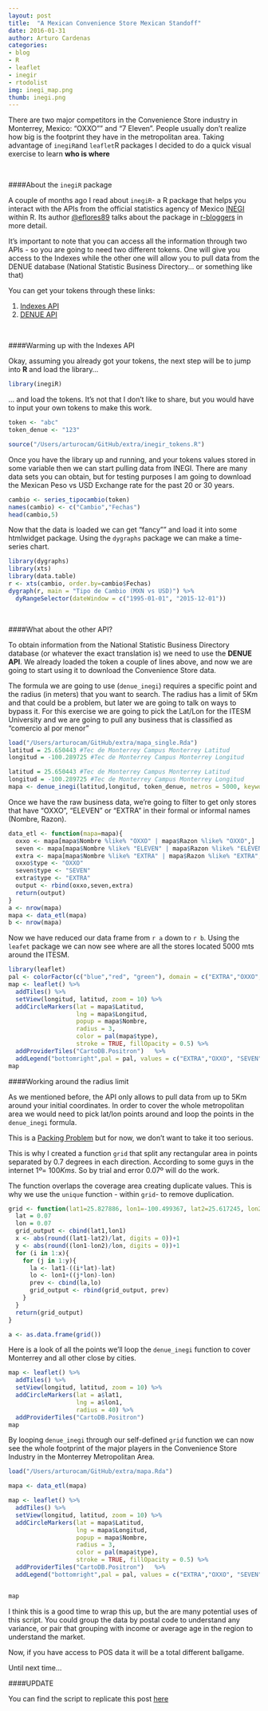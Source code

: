 ```yaml
---
layout: post
title:  "A Mexican Convenience Store Mexican Standoff"
date: 2016-01-31
author: Arturo Cardenas
categories:
- blog
- R
- leaflet
- inegir
- rtodolist
img: inegi_map.png
thumb: inegi.png
---
```


There are two major competitors in the Convenience Store industry in Monterrey, Mexico: "OXXO"" and "7 Eleven". People usually don't realize how big is the footprint they have in the metropolitan area. Taking advantage of `inegiR`and `leaflet`R packages I decided to do a quick visual exercise to learn **who is where**


<!--more-->

<br>



####About the `inegiR` package



A couple of months ago I read about `inegiR`- a R package that helps you interact with the APIs from the official statistics agency of Mexico [INEGI](http://www.inegi.org.mx/) within R. Its author [@eflores89](https://twitter.com/eflores89) talks about the package in  [r-bloggers](http://www.r-bloggers.com/inegir-an-r-package-for-mexican-official-statistics/) in more detail.

It's important to note that you can access all the information through two APIs - so you are going to need two different tokens. One will give you access to the Indexes while the other one will allow you to pull data from the DENUE database (National Statistic Business Directory... or something like that)

You can get your tokens through these links:

1. [Indexes API](http://www.inegi.org.mx/desarrolladores/indicadores/apiindicadores.aspx)
2. [DENUE API](http://www3.inegi.org.mx/sistemas/api/denue/v1/tokenVerify.aspx)


<br>

####Warming up with the Indexes API


Okay, assuming you already got your tokens, the next step will be to jump into **R** and load the library...

```r
library(inegiR)
```

... and load the tokens. It's not that I don't like to share, but you would have to input your own tokens to make this work. 

```r
token <- "abc"
token_denue <- "123"
```

```r
source("/Users/arturocam/GitHub/extra/inegir_tokens.R")
```

Once you have the library up and running, and your tokens values stored in some variable then we can start pulling data from INEGI. There are many data sets you can obtain, but for testing purposes I am going to download the Mexican Peso vs USD Exchange rate for the past 20 or 30 years. 

```r
cambio <- series_tipocambio(token)
names(cambio) <- c("Cambio","Fechas")
head(cambio,5)
```

Now that the data is loaded  we can get "fancy"" and load it into some htmlwidget package. Using the `dygraphs` package we can make a time-series chart.

```r
library(dygraphs)
library(xts)
library(data.table)
r <- xts(cambio, order.by=cambio$Fechas)
dygraph(r, main = "Tipo de Cambio (MXN vs USD)") %>% 
  dyRangeSelector(dateWindow = c("1995-01-01", "2015-12-01"))
```

<br>

####What about the other API?

To obtain information from the National Statistic Business Directory database (or whatever the exact translation is) we need to use the **DENUE API**. We already loaded the token a couple of lines above, and now we are going to start using it to download the Convenience Store data. 



The formula we are going to use (`denue_inegi`) requires a specific point and the radius (in meters) that you want to search. The radius has a limit of 5Km and that could be a problem, but later we are going to talk on ways to bypass it. For this exercise we are going to pick the Lat/Lon for the ITESM University and we are going to pull any business that is classified as "comercio al por menor"

```r
load("/Users/arturocam/GitHub/extra/mapa_single.Rda")
latitud = 25.650443 #Tec de Monterrey Campus Monterrey Latitud
longitud = -100.289725 #Tec de Monterrey Campus Monterrey Longitud
```

```r
latitud = 25.650443 #Tec de Monterrey Campus Monterrey Latitud
longitud = -100.289725 #Tec de Monterrey Campus Monterrey Longitud
mapa <- denue_inegi(latitud,longitud, token_denue, metros = 5000, keyword = "comercio al por menor")
```

Once we have the raw business data, we're going to filter to get only stores that have "OXXO", "ELEVEN" or "EXTRA" in their formal or informal names (Nombre, Razon). 

```r
data_etl <- function(mapa=mapa){
  oxxo <- mapa[mapa$Nombre %like% "OXXO" | mapa$Razon %like% "OXXO",]
  seven <- mapa[mapa$Nombre %like% "ELEVEN" | mapa$Razon %like% "ELEVEN",]
  extra <- mapa[mapa$Nombre %like% "EXTRA" | mapa$Razon %like% "EXTRA",]
  oxxo$type <- "OXXO"
  seven$type <- "SEVEN"
  extra$type <- "EXTRA"
  output <- rbind(oxxo,seven,extra)
  return(output)
}
a <- nrow(mapa)
mapa <- data_etl(mapa)
b <- nrow(mapa)
```


Now we have reduced our data frame from `r a` down to `r b`. Using the `leafet` package we can now see where are all the stores located 5000 mts around the ITESM.


```r
library(leaflet)
pal <- colorFactor(c("blue","red", "green"), domain = c("EXTRA","OXXO", "SEVEN"))
map <- leaflet() %>%
  addTiles() %>%
  setView(longitud, latitud, zoom = 10) %>%
  addCircleMarkers(lat = mapa$Latitud,
                   lng = mapa$Longitud,
                   popup = mapa$Nombre,
                   radius = 3,
                   color = pal(mapa$type),
                   stroke = TRUE, fillOpacity = 0.5) %>%
  addProviderTiles("CartoDB.Positron")   %>%
  addLegend("bottomright",pal = pal, values = c("EXTRA","OXXO", "SEVEN"), opacity = .5)
map
```

####Working around the radius limit

As we mentioned before, the API only allows to pull data from up to 5Km  around your initial coordinates. In order to cover the whole metropolitan area we would need to pick lat/lon points around and loop the points in the `denue_inegi` formula. 

This is a [Packing Problem](https://en.wikipedia.org/wiki/Packing_problems) but for now, we don't want to take it too serious. 

This is why I created a function `grid` that split any rectangular area in points separated by 0.7 degrees in each direction. According to some guys in the internet $1º=~100Kms$. So by trial and error 0.07º will do the work.

The function overlaps the coverage area creating duplicate values. This is why we use the `unique` function - within `grid`- to remove duplication. 

```r
grid <- function(lat1=25.827886, lon1=-100.499367, lat2=25.617245, lon2=-100.113159){
  lat = 0.07
  lon = 0.07
  grid_output <- cbind(lat1,lon1)
  x <- abs(round((lat1-lat2)/lat, digits = 0))+1
  y <- abs(round((lon1-lon2)/lon, digits = 0))+1
  for (i in 1:x){
    for (j in 1:y){
      la <- lat1-((i*lat)-lat)
      lo <- lon1+((j*lon)-lon)
      prev <- cbind(la,lo)
      grid_output <- rbind(grid_output, prev)
    }
  }
  return(grid_output)
}

a <- as.data.frame(grid())
```

Here is a look of all the points we'll loop the `denue_inegi` function to cover Monterrey and all other close by cities. 

```r
map <- leaflet() %>%
  addTiles() %>%
  setView(longitud, latitud, zoom = 10) %>%
  addCircleMarkers(lat = a$lat1,
                   lng = a$lon1,
                   radius = 40) %>%
  addProviderTiles("CartoDB.Positron") 
map
```

By looping `denue_inegi` through our self-defined `grid` function we can now see the whole footprint of the major players in the Convenience Store Industry in the Monterrey Metropolitan Area.


```r
load("/Users/arturocam/GitHub/extra/mapa.Rda")

mapa <- data_etl(mapa)

map <- leaflet() %>%
  addTiles() %>%
  setView(longitud, latitud, zoom = 10) %>%
  addCircleMarkers(lat = mapa$Latitud,
                   lng = mapa$Longitud,
                   popup = mapa$Nombre,
                   radius = 3,
                   color = pal(mapa$type),
                   stroke = TRUE, fillOpacity = 0.5) %>%
  addProviderTiles("CartoDB.Positron")   %>%
  addLegend("bottomright",pal = pal, values = c("EXTRA","OXXO", "SEVEN"), opacity = .5)


map
```

I think this is a good time to wrap this up, but the are many potential uses of this script. You could group the data by postal code to understand any variance, or pair that grouping with income or average age in the region to understand the market. 

Now, if you have access to POS data it will be a total different ballgame. 

Until next time...

####UPDATE

You can find the script to replicate this post [here](/scripts)
